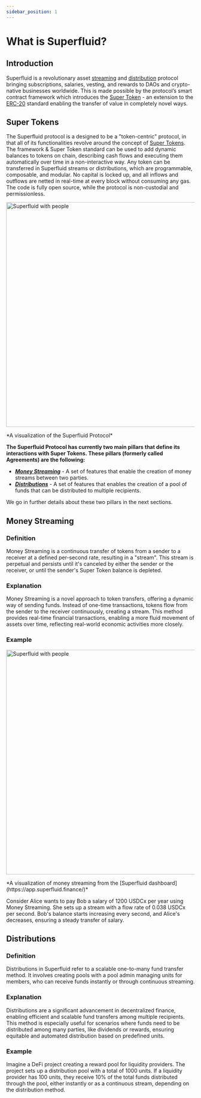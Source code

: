 ```yaml
---
sidebar_position: 1
---
```


# What is Superfluid?

## Introduction

Superfluid is a revolutionary asset [streaming](./overview/money-streaming.mdx) and [distribution](./overview/distributions.mdx) protocol bringing subscriptions, salaries, vesting,
and rewards to DAOs and crypto-native businesses worldwide. This is made possible by the protocol’s smart contract
framework which introduces the [Super Token](./overview/super-tokens.mdx) - an extension to the [ERC-20](https://eips.ethereum.org/EIPS/eip-20) standard 
enabling the transfer of value in completely novel ways.

## Super Tokens

The Superfluid protocol is a designed to be a "token-centric" protocol, in that all of its functionalities revolve around the concept of [Super Tokens](./overview/super-tokens.mdx).
The framework & Super Token standard can be used to add dynamic balances to tokens on chain,
describing cash flows and executing them automatically over time in a non-interactive way.
Any token can be transferred in Superfluid streams or distributions, which are programmable, composable, and modular.
No capital is locked up, and all inflows and outflows are netted in real-time at every block without consuming any gas.
The code is fully open source, while the protocol is non-custodial and permissionless.

<div style={{ display: 'flex', justifyContent: 'center' }}>
    <img src="/assets/Superfluid-main-GIF.gif" alt="Superfluid with people" width="600" />
</div>
<div style={{ display: 'flex', justifyContent: 'center' }}>
    <p>*A visualization of the Superfluid Protocol*</p>
</div>

**The Superfluid Protocol has currently two main pillars that define its interactions with Super Tokens. These pillars (formerly called Agreements) are the following:**
- [***Money Streaming***](./overview/money-streaming.mdx) - A set of features that enable the creation of money streams between two parties.
- [***Distributions***](./overview/distributions.mdx) - A set of features that enables the creation of a pool of funds that can be distributed to multiple recipients.

We go in further details about these two pillars in the next sections.

## Money Streaming

### Definition

Money Streaming is a continuous transfer of tokens from a sender to a receiver at a defined per-second rate, resulting in a "stream". This stream is perpetual and persists until it's canceled by either the sender or the receiver, or until the sender's Super Token balance is depleted.

### Explanation

Money Streaming is a novel approach to token transfers, offering a dynamic way of sending funds. Instead of one-time transactions, tokens flow from the sender to the receiver continuously, creating a stream. This method provides real-time financial transactions, enabling a more fluid movement of assets over time, reflecting real-world economic activities more closely.

### Example

<div style={{ display: 'flex', justifyContent: 'center' }}>
    <img src="/assets/Superfluid-GIF.gif" alt="Superfluid with people" width="600" />
</div>
<div style={{ display: 'flex', justifyContent: 'center' }}>
    <p>*A visualization of money streaming from the [Superfluid dashboard](https://app.superfluid.finance/)*</p>
</div>

Consider Alice wants to pay Bob a salary of 1200 USDCx per year using Money Streaming. She sets up a stream with a flow rate of 0.038 USDCx per second. Bob's balance starts increasing every second, and Alice's decreases, ensuring a steady transfer of salary.

## Distributions

### Definition

Distributions in Superfluid refer to a scalable one-to-many fund transfer method. It involves creating pools with a pool admin managing units for members, who can receive funds instantly or through continuous streaming.

### Explanation

Distributions are a significant advancement in decentralized finance, enabling efficient and scalable fund transfers among multiple recipients. This method is especially useful for scenarios where funds need to be distributed among many parties, like dividends or rewards, ensuring equitable and automated distribution based on predefined units.

### Example

Imagine a DeFi project creating a reward pool for liquidity providers. The project sets up a distribution pool with a total of 1000 units. If a liquidity provider has 100 units, they receive 10% of the total funds distributed through the pool, either instantly or as a continuous stream, depending on the distribution method.


